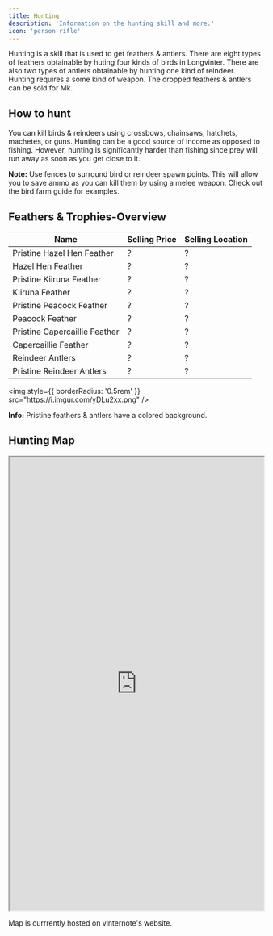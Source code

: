 ```yaml
---
title: Hunting
description: 'Information on the hunting skill and more.'
icon: 'person-rifle'
---
```


<div style={{ overflow: 'hidden' }}>

Hunting is a skill that is used to get feathers & antlers. There are eight types of feathers obtainable by huting four kinds of birds in Longvinter. There are also two types of antlers obtainable by hunting one kind of reindeer. Hunting requires a some kind of weapon. The dropped feathers & antlers can be sold for Mk.

## How to hunt

You can kill birds & reindeers using crossbows, chainsaws, hatchets, machetes, or guns. Hunting can be a good source of income as opposed to fishing. However, hunting is significantly harder than fishing since prey will run away as soon as you get close to it.

<Note>**Note:** Use fences to surround bird or reindeer spawn points. This will allow you to save ammo as you can kill them by using a melee weapon. Check out the bird farm guide for examples.</Note>

## Feathers & <Tooltip tip="Antlers">Trophies</Tooltip>-Overview

| Name | Selling Price | Selling Location |
| ---- | ------------- | ---------------- |
| Pristine Hazel Hen Feather | ? | ? |
| Hazel Hen Feather | ? | ? |
| Pristine Kiiruna Feather | ? | ? |
| Kiiruna Feather | ? | ? |
| Pristine Peacock Feather | ? | ? |
| Peacock Feather | ? | ? |
| Pristine Capercaillie Feather | ? | ? |
| Capercaillie Feather | ? | ? |
| Reindeer Antlers | ? | ? |
| Pristine Reindeer Antlers | ? | ? |

<img
  style={{ borderRadius: '0.5rem' }}
  src="https://i.imgur.com/yDLu2xx.png"
/>

<Info>**Info:** Pristine feathers & antlers have a colored background.</Info>

## Hunting Map

<iframe style={{ borderRadius: '0.5rem' }} src="https://vidsnternote.com/en/map/"  width="100%" height="900px"> 

  </iframe>

<Tip>Map is currrently hosted on vinternote's website.</Tip>

</div>